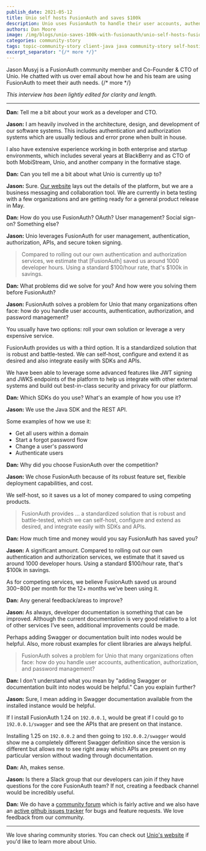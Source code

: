 ```yaml
---
publish_date: 2021-05-12 
title: Unio self hosts FusionAuth and saves $100k
description: Unio uses FusionAuth to handle their user accounts, authentication, authorization, and password management.
authors: Dan Moore
image: /img/blogs/unio-saves-100k-with-fusionauth/unio-self-hosts-fusionauth-and-saves-100k-header-image.png
categories: community-story
tags: topic-community-story client-java java community-story self-hosting
excerpt_separator: "{/* more */}"
---
```


Jason Musyj is a FusionAuth community member and Co-Founder & CTO of Unio. He chatted with us over email about how he and his team are using FusionAuth to meet their auth needs. 
{/* more */}

*This interview has been lightly edited for clarity and length.*

-------

**Dan:** Tell me a bit about your work as a developer and CTO.

**Jason:** I am heavily involved in the architecture, design, and development of our software systems. This includes authentication and authorization systems which are usually tedious and error prone when built in house. 

I also have extensive experience working in both enterprise and startup environments, which includes several years at BlackBerry and as CTO of both MobiStream, Unio, and another company in the formative stage.

**Dan:** Can you tell me a bit about what Unio is currently up to?

**Jason:** Sure. [Our website](https://getunio.com) lays out the details of the platform, but we are a business messaging and collaboration tool. We are currently in beta testing with a few organizations and are getting ready for a general product release in May.

**Dan:** How do you use FusionAuth? OAuth? User management? Social sign-on? Something else?

**Jason:** Unio leverages FusionAuth for user management, authentication, authorization, APIs, and secure token signing.

> Compared to rolling out our own authentication and authorization services, we estimate that [FusionAuth] saved us around 1000 developer hours. Using a standard $100/hour rate, that's $100k in savings. 

**Dan:** What problems did we solve for you? And how were you solving them before FusionAuth?

**Jason:** FusionAuth solves a problem for Unio that many organizations often face: how do you handle user accounts, authentication, authorization, and password management? 

You usually have two options: roll your own solution or leverage a very expensive service. 

FusionAuth provides us with a third option. It is a standardized solution that is robust and battle-tested. We can self-host, configure and extend it as desired and also integrate easily with SDKs and APIs. 

We have been able to leverage some advanced features like JWT signing and JWKS endpoints of the platform to help us integrate with other external systems and build out best-in-class security and privacy for our platform.

**Dan:** Which SDKs do you use? What's an example of how you use it? 

**Jason:** We use the Java SDK and the REST API. 

Some examples of how we use it: 

* Get all users within a domain
* Start a forgot password flow
* Change a user's password
* Authenticate users

**Dan:** Why did you choose FusionAuth over the competition?

**Jason:** We chose FusionAuth because of its robust feature set, flexible deployment capabilities, and cost. 

We self-host, so it saves us a lot of money compared to using competing products.

> FusionAuth provides ... a standardized solution that is robust and battle-tested, which we can self-host, configure and extend as desired, and integrate easily with SDKs and APIs. 

**Dan:** How much time and money would you say FusionAuth has saved you?

**Jason:** A significant amount. Compared to rolling out our own authentication and authorization services, we estimate that it saved us around 1000 developer hours. Using a standard $100/hour rate, that's $100k in savings. 

As for competing services, we believe FusionAuth saved us around $300-$800 per month for the 12+ months we’ve been using it.

**Dan:** Any general feedback/areas to improve?

**Jason:** As always, developer documentation is something that can be improved. Although the current documentation is very good relative to a lot of other services I’ve seen, additional improvements could be made. 

Perhaps adding Swagger or documentation built into nodes would be helpful. Also, more robust examples for client libraries are always helpful. 

> FusionAuth solves a problem for Unio that many organizations often face: how do you handle user accounts, authentication, authorization, and password management? 

**Dan:** I don't understand what you mean by "adding Swagger or documentation built into nodes would be helpful." Can you explain further?

**Jason:** Sure, I mean adding in Swagger documentation available from the installed instance would be helpful. 

If I install FusionAuth 1.24 on `192.0.0.1`, would be great if I could go to `192.0.0.1/swagger` and see the APIs that are present on that instance. 

Installing 1.25 on `192.0.0.2` and then going to `192.0.0.2/swagger` would show me a completely different Swagger definition since the version is different but allows me to see right away which APIs are present on my particular version without wading through documentation. 

**Dan:** Ah, makes sense. 

**Jason:** Is there a Slack group that our developers can join if they have questions for the core FusionAuth team? If not, creating a feedback channel would be incredibly useful.

**Dan:** We do have a [community forum](/community/forum/) which is fairly active and we also have an [active github issues tracker](https://github.com/fusionauth/fusionauth-issues/issues) for bugs and feature requests. We love feedback from our community. 

-------

We love sharing community stories. You can check out [Unio's website](https://getunio.com/) if you'd like to learn more about Unio.
